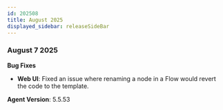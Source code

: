 ```yaml
---
id: 202508
title: August 2025
displayed_sidebar: releaseSideBar
---
```

### August 7 2025

**Bug Fixes**
- **Web UI**: Fixed an issue where renaming a node in a Flow would revert the code to the template.

**Agent Version**: 5.5.53

